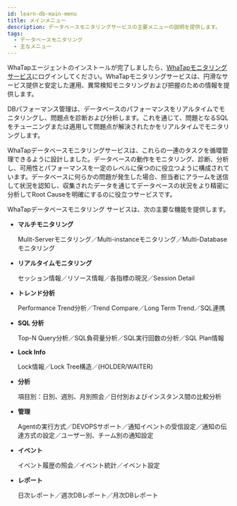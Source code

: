 ```yaml
---
id: learn-db-main-menu
title: メインメニュー
description: データベースモニタリングサービスの主要メニューの説明を提供します。
tags:
  - データベースモニタリング
  - 主なメニュー
---
```


WhaTapエージェントのインストールが完了しましたら、[WhaTapモニタリングサービス](https://service.whatap.io)にログインしてください。WhaTapモニタリングサービスは、円滑なサービス提供と安定した運用、異常検知モニタリングおよび把握のための情報を提供します。

DBパフォーマンス管理は、データベースのパフォーマンスをリアルタイムでモニタリングし、問題点を診断および分析します。これを通じて、問題となるSQLをチューニングまたは適用して問題点が解決されたかをリアルタイムでモニタリングします。

WhaTapデータベースモニタリングサービスは、これらの一連のタスクを循環管理できるように設計しました。データベースの動作をモニタリング、診断、分析し、可用性とパフォーマンスを一定のレベルに保つのに役立つように構成されています。データベースに何らかの問題が発生した場合、担当者にアラームを送信して状況を認知し、収集されたデータを通じてデータベースの状況をより精密に分析してRoot Causeを明確にするのに役立つサービスです。

WhaTapデータベースモニタリング サービスは、次の主要な機能を提供します。

-   **マルチモニタリング**

    Mulit-Serverモニタリング／Multi-instanceモニタリング／Multi-Databaseモニタリング

-   **リアルタイムモニタリング**

    セッション情報／リソース情報／各指標の現況／Session Detail

-   **トレンド分析**

    Performance Trend分析／Trend Compare／Long Term Trend／SQL連携

-   **SQL 分析**

    Top-N Query分析／SQL負荷量分析／SQL実行回数の分析／SQL Plan情報

-   **Lock Info**

    Lock情報／Lock Tree構造／(HOLDER/WAITER)

-   **分析**

    項目別：日別、週別、月別照会／日付別およびインスタンス間の比較分析

-   **管理**

    Agentの実行方式／DEVOPSサポート／通知イベントの受信設定／通知の伝達方式の設定／ユーザー別、チーム別の通知設定

-   **イベント**

    イベント履歴の照会／イベント統計／イベント設定

-   **レポート**

    日次レポート／週次DBレポート／月次DBレポート
